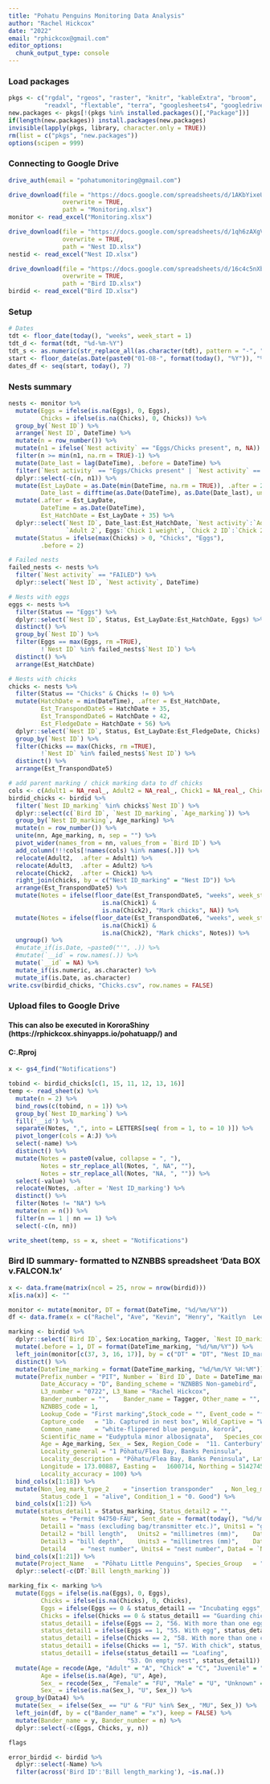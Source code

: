 ```yaml
---
title: "Pohatu Penguins Monitoring Data Analysis"
author: "Rachel Hickcox"
date: "2022"
email: "rphickcox@gmail.com"
editor_options: 
  chunk_output_type: console
---
```


### Load packages
```r
pkgs <- c("rgdal", "rgeos", "raster", "knitr", "kableExtra", "broom", 
          "readxl", "flextable", "terra", "googlesheets4", "googledrive", "lubridate", "tidyverse")
new.packages <- pkgs[!(pkgs %in% installed.packages()[,"Package"])]
if(length(new.packages)) install.packages(new.packages)
invisible(lapply(pkgs, library, character.only = TRUE))
rm(list = c("pkgs", "new.packages"))
options(scipen = 999)
```

### Connecting to Google Drive
```r
drive_auth(email = "pohatumonitoring@gmail.com")

drive_download(file = "https://docs.google.com/spreadsheets/d/1AKbYixeUF_LM8SEknA49wvnERDVeZFWEIAilM75m0nw", 
               overwrite = TRUE, 
               path = "Monitoring.xlsx")
monitor <- read_excel("Monitoring.xlsx")

drive_download(file = "https://docs.google.com/spreadsheets/d/1qh6zAXgVokfdx4WjjSls8qh4tAfEOL-bO3xg3CvRY44", 
               overwrite = TRUE,
               path = "Nest ID.xlsx")
nestid <- read_excel("Nest ID.xlsx")

drive_download(file = "https://docs.google.com/spreadsheets/d/16c4c5nXbz_PFf7iyN2DG7fExsi4P5uP-NSYAbCDX1rc", 
               overwrite = TRUE, 
               path = "Bird ID.xlsx")
birdid <- read_excel("Bird ID.xlsx")
```

### Setup
```r
# Dates
tdt <- floor_date(today(), "weeks", week_start = 1)
tdt_d <- format(tdt, "%d-%m-%Y")
tdt_s <- as.numeric(str_replace_all(as.character(tdt), pattern = "-", ""))
start <- floor_date(as.Date(paste0("01-08-", format(today(), "%Y")), "%d-%m-%Y"), "weeks", week_start = 1)
dates_df <- seq(start, today(), 7)
```

### Nests summary
```r
nests <- monitor %>%
  mutate(Eggs = ifelse(is.na(Eggs), 0, Eggs), 
         Chicks = ifelse(is.na(Chicks), 0, Chicks)) %>%  
  group_by(`Nest ID`) %>%
  arrange(`Nest ID`, DateTime) %>%
  mutate(n = row_number()) %>%
  mutate(n1 = ifelse(`Nest activity` == "Eggs/Chicks present", n, NA)) %>%
  filter(n >= min(n1, na.rm = TRUE)-1) %>%
  mutate(Date_last = lag(DateTime), .before = DateTime) %>%
  filter(`Nest activity` == "Eggs/Chicks present" | `Nest activity` == "FAILED") %>%
  dplyr::select(-c(n, n1)) %>%
  mutate(Est_LayDate = as.Date(min(DateTime, na.rm = TRUE)), .after = 2, 
         Date_last = difftime(as.Date(DateTime), as.Date(Date_last), units = "days")) %>%
  mutate(.after = Est_LayDate,
         DateTime = as.Date(DateTime), 
         Est_HatchDate = Est_LayDate + 35) %>% 
  dplyr::select(`Nest ID`, Date_last:Est_HatchDate, `Nest activity`:`Adult 1`, 
                `Adult 2`, Eggs:`Chick 1 weight`, `Chick 2 ID`:`Chick 2 weight`) %>%
  mutate(Status = ifelse(max(Chicks) > 0, "Chicks", "Eggs"), 
         .before = 2)

# Failed nests 
failed_nests <- nests %>%
  filter(`Nest activity` == "FAILED") %>%
  dplyr::select(`Nest ID`, `Nest activity`, DateTime)

# Nests with eggs
eggs <- nests %>% 
  filter(Status == "Eggs") %>% 
  dplyr::select(`Nest ID`, Status, Est_LayDate:Est_HatchDate, Eggs) %>% 
  distinct() %>% 
  group_by(`Nest ID`) %>% 
  filter(Eggs == max(Eggs, rm =TRUE), 
         !`Nest ID` %in% failed_nests$`Nest ID`) %>% 
  distinct() %>% 
  arrange(Est_HatchDate)

# Nests with chicks
chicks <- nests %>% 
  filter(Status == "Chicks" & Chicks != 0) %>% 
  mutate(HatchDate = min(DateTime), .after = Est_HatchDate, 
         Est_TranspondDate5 = HatchDate + 35,
         Est_TranspondDate6 = HatchDate + 42,
         Est_FledgeDate = HatchDate + 56) %>% 
  dplyr::select(`Nest ID`, Status, Est_LayDate:Est_FledgeDate, Chicks) %>% 
  group_by(`Nest ID`) %>% 
  filter(Chicks == max(Chicks, rm =TRUE), 
         !`Nest ID` %in% failed_nests$`Nest ID`) %>% 
  distinct() %>% 
  arrange(Est_TranspondDate5)

# add parent marking / chick marking data to df chicks
cols <- c(Adult1 = NA_real_, Adult2 = NA_real_, Chick1 = NA_real_, Chick2 = NA_real_, Adult3 = NA_real_)
birdid_chicks <- birdid %>%
  filter(`Nest ID_marking` %in% chicks$`Nest ID`) %>% 
  dplyr::select(c(`Bird ID`, `Nest ID_marking`, `Age_marking`)) %>% 
  group_by(`Nest ID_marking`, Age_marking) %>% 
  mutate(n = row_number()) %>% 
  unite(nn, Age_marking, n, sep = "") %>% 
  pivot_wider(names_from = nn, values_from = `Bird ID`) %>% 
  add_column(!!!cols[!names(cols) %in% names(.)]) %>%
  relocate(Adult2,  .after = Adult1) %>% 
  relocate(Adult3,  .after = Adult2) %>% 
  relocate(Chick2,  .after = Chick1) %>% 
  right_join(chicks, by = c("Nest ID_marking" = "Nest ID")) %>% 
  arrange(Est_TranspondDate5) %>% 
  mutate(Notes = ifelse(floor_date(Est_TranspondDate5, "weeks", week_start = 1) == tdt & 
                          is.na(Chick1) & 
                          is.na(Chick2), "Mark chicks", NA)) %>% 
  mutate(Notes = ifelse(floor_date(Est_TranspondDate6, "weeks", week_start = 1) == tdt & 
                          is.na(Chick1) & 
                          is.na(Chick2), "Mark chicks", Notes)) %>% 
  ungroup() %>% 
  #mutate_if(is.Date, ~paste0("'", .)) %>%
  #mutate(`__id` = row.names(.)) %>%
  mutate(`__id` = NA) %>%
  mutate_if(is.numeric, as.character) %>%
  mutate_if(is.Date, as.character)
write.csv(birdid_chicks, "Chicks.csv", row.names = FALSE)
```

### Upload files to Google Drive
#### This can also be executed in KororaShiny (https://rphickcox.shinyapps.io/pohatuapp/) and 
#### C:\Users\rphic\OneDrive\Documents\GitHub\KororaShiny\PohatuApp.Rproj
```r
x <- gs4_find("Notifications")

tobind <- birdid_chicks[c(1, 15, 11, 12, 13, 16)]
temp <- read_sheet(x) %>% 
  mutate(n = 2) %>% 
  bind_rows(c(tobind, n = 1)) %>%
  group_by(`Nest ID_marking`) %>% 
  fill('__id') %>% 
  separate(Notes, ",", into = LETTERS[seq( from = 1, to = 10 )]) %>% 
  pivot_longer(cols = A:J) %>% 
  select(-name) %>% 
  distinct() %>% 
  mutate(Notes = paste0(value, collapse = ", "), 
         Notes = str_replace_all(Notes, ", NA", ""),
         Notes = str_replace_all(Notes, "NA, ", "")) %>% 
  select(-value) %>% 
  relocate(Notes, .after = 'Nest ID_marking') %>% 
  distinct() %>% 
  filter(Notes != "NA") %>% 
  mutate(nn = n()) %>% 
  filter(n == 1 | nn == 1) %>% 
  select(-c(n, nn))

write_sheet(temp, ss = x, sheet = "Notifications")
```

### Bird ID summary- formatted to NZNBBS spreadsheet 'Data BOX v.FALCON.1x'
```r
x <- data.frame(matrix(ncol = 25, nrow = nrow(birdid)))
x[is.na(x)] <- ""

monitor <- mutate(monitor, DT = format(DateTime, "%d/%m/%Y"))
df <- data.frame(x = c("Rachel", "Ave", "Kevin", "Henry", "Kaitlyn  Leeds", "Lucy Howell"), y = c("Rachel Hickcox", "Averil Parthonnaud", "Kevin Parthonnaud", "Henry Elsom", "Kaitlyn Leeds", "Lucy Howell"), n = c(0722, 0786, 1121, 0791, 1017, 1150))

marking <- birdid %>% 
  dplyr::select(`Bird ID`, Sex:Location_marking, Tagger, `Nest ID_marking`:`Bill length_marking`) %>% 
  mutate(.before = 1, DT = format(DateTime_marking, "%d/%m/%Y")) %>% 
  left_join(monitor[c(37, 3, 16, 17)], by = c("DT" = "DT", "Nest ID_marking" = "Nest ID")) %>% 
  distinct() %>% 
  mutate(DateTime_marking = format(DateTime_marking, "%d/%m/%Y %H:%M")) %>% 
  mutate(Prefix_number = "PIT", Number = `Bird ID`, Date = DateTime_marking, 
         Date_Accuracy = "D", Banding_scheme = "NZNBBS Non-gamebird",
         L3_number = "0722", L3_Name = "Rachel Hickcox", 
         Bander_number = "",	Bander_name = Tagger, Other_name = "", Other_contact = "",
         NZNBBS_code = 1,
         Lookup_Code = "First marking",Stock_code = "",	Event_code = "first-mark-in-hand",
         Capture_code	= "1b. Captured in nest box", Wild_Captive = "Wild",
         Common_name	= "white-flippered blue penguin, kororā",	
         Scientific_name = "Eudyptula minor albosignata",	Species_code = "016", 
         Age = Age_marking, Sex_ = Sex, Region_Code =  "11. Canterbury",
         Locality_general = "1 Pōhatu/Flea Bay, Banks Peninsula",
         Locality_description = "Pōhatu/Flea Bay, Banks Peninsula", Latitude =	-43.86838,	
         Longitude = 173.00887, Easting =	1600714, Northing =	5142745, Coordinate_system =	"WGS84", 
         Locality_accuracy = 100) %>% 
  bind_cols(x[1:18]) %>% 
  mutate(Non_leg_mark_type_2	= "insertion transponder"	, Non_leg_mark_id_2 = "*",
         Status_code_1	= "alive", Condition_1 = "0. Good") %>% 
  bind_cols(x[1:2]) %>% 
  mutate(status_detail1 = Status_marking, Status_detail2 = "",
         Notes = "Permit 94750-FAU", Sent_date = format(today(), "%d/%m/%Y %H:%M"), Moratorium	= "", 
         Detail1 = "mass (excluding bag/transmitter etc.)", Units1 = "grams (g)", Data1 = Weight_marking,
         Detail2 = "bill length",	Units2 = "millimetres (mm)",	Data2 =  `Bill length_marking`, 
         Detail3 = "bill depth",	Units3 = "millimetres (mm)",	Data3 =  `Bill depth_marking`, 
         Detail4	= "nest number", Units4	= "nest number", Data4 = `Nest ID_marking`) %>% 
  bind_cols(x[1:21]) %>% 
  mutate(Project_Name	= "Pōhatu Little Penguins", Species_Group	= "Penguins") %>% 
  dplyr::select(-c(DT:`Bill length_marking`))

marking_fix <- marking %>% 
  mutate(Eggs = ifelse(is.na(Eggs), 0, Eggs), 
         Chicks = ifelse(is.na(Chicks), 0, Chicks), 
         Eggs = ifelse(Eggs == 0 & status_detail1 == "Incubating eggs", 2, Eggs), 
         Chicks = ifelse(Chicks == 0 & status_detail1 == "Guarding chicks", 2, Chicks), 
         status_detail1 = ifelse(Eggs == 2, "56. With more than one egg", status_detail1),
         status_detail1 = ifelse(Eggs == 1, "55. With egg", status_detail1),
         status_detail1 = ifelse(Chicks == 2, "58. With more than one chick", status_detail1),
         status_detail1 = ifelse(Chicks == 1, "57. With chick", status_detail1),
         status_detail1 = ifelse(status_detail1 == "Loafing", 
                                 "53. On empty nest", status_detail1)) %>%  
  mutate(Age = recode(Age, "Adult" = "A", "Chick" = "C", "Juvenile" = "J", "Unknown" ="U"), 
         Age = ifelse(is.na(Age), "U", Age), 
         Sex_ = recode(Sex_, "Female" = "FU", "Male" = "U", "Unknown" = "U"),
         Sex_ = ifelse(is.na(Sex_), "U", Sex_)) %>% 
  group_by(Data4) %>% 
  mutate(Sex_ = ifelse(Sex_ == "U" & "FU" %in% Sex_, "MU", Sex_)) %>% 
  left_join(df, by = c("Bander_name" = "x"), keep = FALSE) %>% 
  mutate(Bander_name = y, Bander_number = n) %>% 
  dplyr::select(-c(Eggs, Chicks, y, n))
```

```r

flags

error_birdid <- birdid %>% 
  dplyr::select(-Name) %>% 
  filter(across('Bird ID':'Bill length_marking'), ~is.na(.))



```

